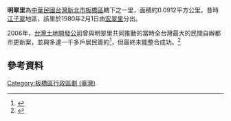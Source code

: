 {{Coord|25.02653|121.4648999|source:GoogleMaps|display=title}}
{{Expand|time=2013-04-12T13:03:34+00:00 }}
{{ROC Village or Li Info|
City/CountyName=新北市|
DivName=板橋區|
Village/LiName=明翠|
Village/Li=里|
OldName =|
Longitude =|
Latitude =|
AreaTotal =0.0912|
HouseholdTotal=1,952|
PopTotal =5,260|
YearMonth=2013年1月|
Head =黃沈德發|
Male =|
Female =|
Sub =17|
Website =|
Neighbors =|
MapLocation =|
Address =民有街6號1樓|
DataSource =
}}
'''明翠里'''為[[中華民國|中華民國]][[台灣|台灣]][[新北市|新北市]][[板橋區_(台灣)|板橋區]]轄下之一里，面積約0.0912平方公里。昔時[[江子翠|江子翠]]地區，該里於1980年2月1日由[[宏翠里|宏翠里]]分出。
 
2006年，[[台灣土地開發公司|台灣土地開發公司]]曾與明翠里共同推動的當時全台灣最大的民間自辦都市更新案，並與多達一千多戶居民簽約<ref>{{cite news| author=林敬殷| title=扯上台開 明翠里更新案停頓| accessdate=2013-06-23| newspaper=聯合報| date=2006-05-16| author2=孟祥傑}}</ref>，但最終未能整合成功。<ref>{{cite news| author=吳文良| title=未來仍有夢 明翠里整合難 更新破局| accessdate=2013-06-23| newspaper=聯合報| date=2006-06-13}}</ref>

==參考資料==
{{Reflist}}

{{新北市板橋區}}

[[Category:板橋區行政區劃_(臺灣)|Category:板橋區行政區劃 (臺灣)]]